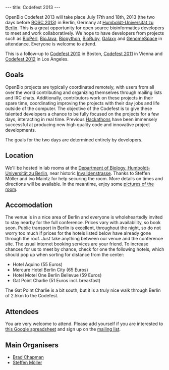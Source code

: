 ---
title: Codefest 2013
---

OpenBio Codefest 2013 will take place July 17th and 18th, 2013 (the two days before [[BOSC 2013]]) in Berlin, Germany at 
[http://www.hu-berlin.de/?set_language=en&cl=en Humboldt-Universität zu Berlin]. This is a great opportunity for open source bioinformatics developers to meet and work collaboratively. We hope to have developers from projects such as [http://bioperl.org BioPerl], [http://www.biojava.org BioJava], [http://biopython.org Biopython], [http://www.bioruby.org BioRuby], [http://wiki.g2.bx.psu.edu/ Galaxy] and [http://www.genomespace.org GenomeSpace] in attendance. Everyone is welcome to attend.

This is a follow-up to [[Codefest 2010]] in Boston, [[Codefest 2011]] in Vienna and [[Codefest 2012]] in Los Angeles.

== Goals ==

OpenBio projects are typically coordinated remotely, with users from all over the world contributing and organizing themselves through mailing lists and IRC chats. Additionally, contributors work on these projects in their spare time, coordinating improving the projects with their day jobs and life outside of the computer.
The objective of the Codefest is to give these talented developers a chance to be fully focused on the projects for a few days, interacting in real time. Previous [http://www.open-bio.org/wiki/Hackathon Hackathons] have been immensely successful at producing new high quality code and innovative project developments.

The goals for the two days are determined entirely by developers. 

== Location ==

We'll be hosted in lab rooms at the [http://www.biologie.hu-berlin.de/ Department of Biology, Humboldt-Universität zu Berlin], near historic [https://en.wikipedia.org/wiki/Invalidenstra%C3%9Fe Invalidenstrasse]. Thanks to Steffen Möller and Ivo Maintz for help securing the room. More details on times and directions will be available. In the meantime, enjoy some [http://jaguar.biologie.hu-berlin.de/~ivo/ISMB/30Plaetze_alt/ pictures of the room].

== Accomodation ==

The venue is in a nice area of Berlin and everyone is wholeheartedly invited to stay nearby for the full conference. Prices vary with availability, so book soon. Public transport in Berlin is excellent, throughout the night, so do not worry too much if prices for the hotels listed below have already gone through the roof. Just take anything between our venue and the conference site. The usual internet booking services are your friend. To increase chances for us to meet by chance, check for one the following hotels, which should pop up when sorting for distance from the center:

* Hotel Aquino (55 Euros)
* Mercure Hotel Berlin City (65 Euros)
* Hotel Motel One Berlin Bellevue (59 Euros)
* Gat Point Charlie (51 Euros incl. breakfast)

The Gat Point Charlie is a bit south, but it is a truly nice walk through Berlin of 2.5km to the Codefest.

== Attendees ==

You are very welcome to attend. Please add yourself if you are interested to [https://docs.google.com/spreadsheet/ccc?key=0Agxg-o4ZmoZ4dEQyOFhrLUt4YVBXX0xxWjRyYTBRb2c this Google spreadsheet] and sign up on the [https://groups.google.com/forum/?fromgroups#!forum/openbio-codefest-2013 mailing list].

== Main Organisers ==

* [http://bcbio.wordpress.com/ Brad Chapman]
* [http://www.derma.uni-luebeck.de/ Steffen Möller]